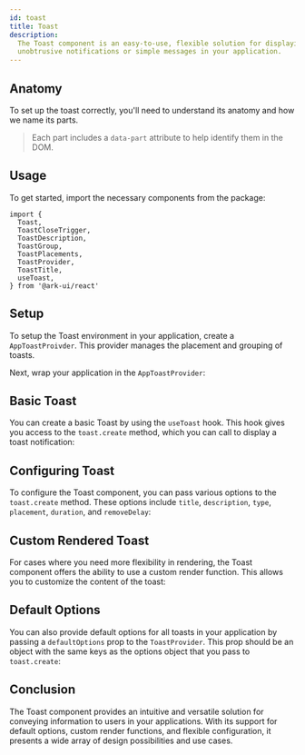 ```yaml
---
id: toast
title: Toast
description:
  The Toast component is an easy-to-use, flexible solution for displaying
  unobtrusive notifications or simple messages in your application.
---
```



<ComponentPreview />

## Anatomy

To set up the toast correctly, you'll need to understand its anatomy and how we
name its parts.

> Each part includes a `data-part` attribute to help identify them in the DOM.

<Anatomy id="toast" />

## Usage

To get started, import the necessary components from the package:

```tsx
import {
  Toast,
  ToastCloseTrigger,
  ToastDescription,
  ToastGroup,
  ToastPlacements,
  ToastProvider,
  ToastTitle,
  useToast,
} from '@ark-ui/react'
```

## Setup

To setup the Toast environment in your application, create a `AppToastProivder`.
This provider manages the placement and grouping of toasts.

<Story id="AppToastProvider" />

Next, wrap your application in the `AppToastProvider`:

<Story id="App" />

## Basic Toast

You can create a basic Toast by using the `useToast` hook. This hook gives you
access to the `toast.create` method, which you can call to display a toast
notification:

<Story id="SimpleToast" />

## Configuring Toast

To configure the Toast component, you can pass various options to the
`toast.create` method. These options include `title`, `description`, `type`,
`placement`, `duration`, and `removeDelay`:

<Story id="ConfigureToast" />

## Custom Rendered Toast

For cases where you need more flexibility in rendering, the Toast component
offers the ability to use a custom render function. This allows you to customize
the content of the toast:

<Story id="CustomRenderToast" />

## Default Options

You can also provide default options for all toasts in your application by
passing a `defaultOptions` prop to the `ToastProvider`. This prop should be an
object with the same keys as the options object that you pass to `toast.create`:

<Story id="DefaultOptions" />

## Conclusion

The Toast component provides an intuitive and versatile solution for conveying
information to users in your applications. With its support for default options,
custom render functions, and flexible configuration, it presents a wide array of
design possibilities and use cases.
